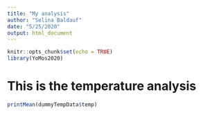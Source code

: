 ```yaml
---
title: "My analysis"
author: "Selina Baldauf"
date: "5/25/2020"
output: html_document
---
```

```r
knitr::opts_chunk$set(echo = TRUE)
library(YoMos2020)
```
# This is the temperature analysis
```r
printMean(dummyTempData$temp)
```
